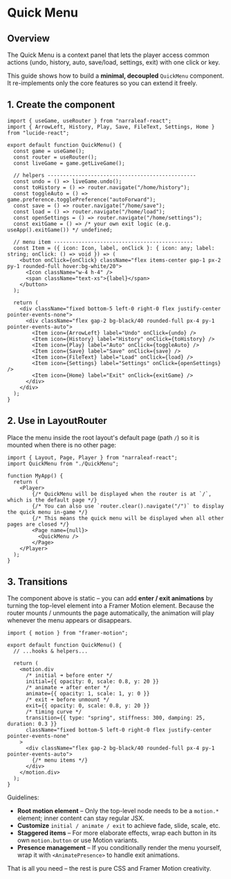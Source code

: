 # Quick Menu

## Overview

The Quick Menu is a context panel that lets the player access common actions (undo, history, auto, save/load, settings, exit) with one click or key.

This guide shows how to build a **minimal, decoupled** `QuickMenu` component.  It re-implements only the core features so you can extend it freely.

## 1. Create the component

```tsx
import { useGame, useRouter } from "narraleaf-react";
import { ArrowLeft, History, Play, Save, FileText, Settings, Home } from "lucide-react";

export default function QuickMenu() {
  const game = useGame();
  const router = useRouter();
  const liveGame = game.getLiveGame();

  // helpers ------------------------------------------------
  const undo = () => liveGame.undo();
  const toHistory = () => router.navigate("/home/history");
  const toggleAuto = () => game.preference.togglePreference("autoForward");
  const save = () => router.navigate("/home/save");
  const load = () => router.navigate("/home/load");
  const openSettings = () => router.navigate("/home/settings");
  const exitGame = () => /* your own exit logic (e.g. useApp().exitGame()) */ undefined;

  // menu item ---------------------------------------------
  const Item = ({ icon: Icon, label, onClick }: { icon: any; label: string; onClick: () => void }) => (
    <button onClick={onClick} className="flex items-center gap-1 px-2 py-1 rounded-full hover:bg-white/20">
      <Icon className="w-4 h-4" />
      <span className="text-xs">{label}</span>
    </button>
  );

  return (
    <div className="fixed bottom-5 left-0 right-0 flex justify-center pointer-events-none">
      <div className="flex gap-2 bg-black/40 rounded-full px-4 py-1 pointer-events-auto">
        <Item icon={ArrowLeft} label="Undo" onClick={undo} />
        <Item icon={History} label="History" onClick={toHistory} />
        <Item icon={Play} label="Auto" onClick={toggleAuto} />
        <Item icon={Save} label="Save" onClick={save} />
        <Item icon={FileText} label="Load" onClick={load} />
        <Item icon={Settings} label="Settings" onClick={openSettings} />
        <Item icon={Home} label="Exit" onClick={exitGame} />
      </div>
    </div>
  );
}
```

## 2. Use in LayoutRouter

Place the menu inside the root layout's default page (path `/`) so it is mounted when there is no other page:

```tsx
import { Layout, Page, Player } from "narraleaf-react";
import QuickMenu from "./QuickMenu";

function MyApp() {
  return (
    <Player>
        {/* QuickMenu will be displayed when the router is at `/`, which is the default page */}
        {/* You can also use `router.clear().navigate("/")` to display the quick menu in-game */}
        {/* This means the quick menu will be displayed when all other pages are closed */}
        <Page name={null}>
          <QuickMenu />
        </Page>
    </Player>
  );
}
```

## 3. Transitions

The component above is static – you can add **enter / exit animations** by turning the top-level element into a Framer Motion element.  Because the router mounts / unmounts the page automatically, the animation will play whenever the menu appears or disappears.

```tsx
import { motion } from "framer-motion";

export default function QuickMenu() {
  // ...hooks & helpers...

  return (
    <motion.div
      /* initial ➜ before enter */
      initial={{ opacity: 0, scale: 0.8, y: 20 }}
      /* animate ➜ after enter */
      animate={{ opacity: 1, scale: 1, y: 0 }}
      /* exit ➜ before unmount */
      exit={{ opacity: 0, scale: 0.8, y: 20 }}
      /* timing curve */
      transition={{ type: "spring", stiffness: 300, damping: 25, duration: 0.3 }}
      className="fixed bottom-5 left-0 right-0 flex justify-center pointer-events-none"
    >
      <div className="flex gap-2 bg-black/40 rounded-full px-4 py-1 pointer-events-auto">
        {/* menu items */}
      </div>
    </motion.div>
  );
}
```

Guidelines:

- **Root motion element** – Only the top-level node needs to be a `motion.*` element; inner content can stay regular JSX.
- **Customize** `initial / animate / exit` to achieve fade, slide, scale, etc.
- **Staggered items** – For more elaborate effects, wrap each button in its own `motion.button` or use Motion variants.
- **Presence management** – If you conditionally render the menu yourself, wrap it with `<AnimatePresence>` to handle exit animations.

That is all you need – the rest is pure CSS and Framer Motion creativity.


